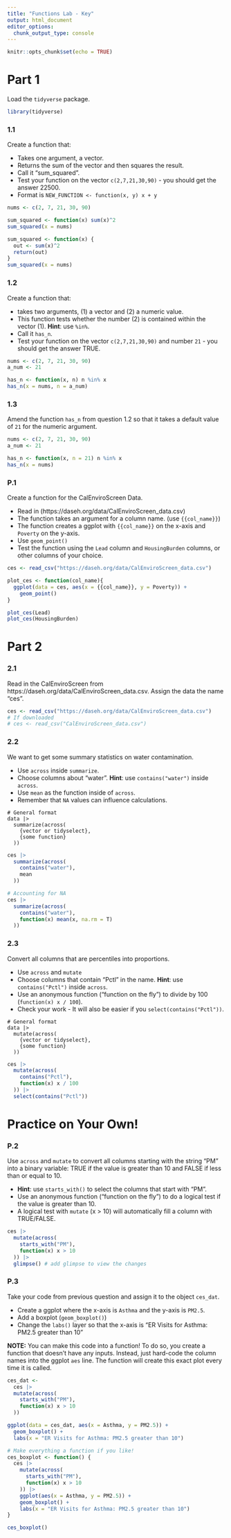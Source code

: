 ```yaml
---
title: "Functions Lab - Key"
output: html_document
editor_options:
  chunk_output_type: console
---
```


```r
knitr::opts_chunk$set(echo = TRUE)
```

# Part 1

Load the `tidyverse` package.

```r
library(tidyverse)
```

### 1.1

Create a function that: 

* Takes one argument, a vector.
* Returns the sum of the vector and then squares the result. 
* Call it "sum_squared". 
* Test your function on the vector `c(2,7,21,30,90)` - you should get the answer 22500.
* Format is `NEW_FUNCTION <- function(x, y) x + y`

```r
nums <- c(2, 7, 21, 30, 90)

sum_squared <- function(x) sum(x)^2
sum_squared(x = nums)

sum_squared <- function(x) {
  out <- sum(x)^2
  return(out)
}
sum_squared(x = nums)
```

### 1.2

Create a function that:

* takes two arguments, (1) a vector and (2) a numeric value. 
* This function tests whether the number (2) is contained within the vector (1). **Hint**: use `%in%`. 
* Call it `has_n`. 
* Test your function on the vector `c(2,7,21,30,90)` and number `21` - you should get the answer TRUE.

```r
nums <- c(2, 7, 21, 30, 90)
a_num <- 21

has_n <- function(x, n) n %in% x
has_n(x = nums, n = a_num)
```

### 1.3

Amend the function `has_n` from question 1.2 so that it takes a default value of `21` for the numeric argument.

```r
nums <- c(2, 7, 21, 30, 90)
a_num <- 21

has_n <- function(x, n = 21) n %in% x
has_n(x = nums)
```

### P.1

Create a function for the CalEnviroScreen Data. 

* Read in (https://daseh.org/data/CalEnviroScreen_data.csv)
* The function takes an argument for a column name. (use `{{col_name}}`)
* The function creates a ggplot with `{{col_name}}` on the x-axis and `Poverty` on the y-axis.
* Use `geom_point()`
* Test the function using the `Lead` column and `HousingBurden` columns, or other columns of your choice.

```r
ces <- read_csv("https://daseh.org/data/CalEnviroScreen_data.csv")

plot_ces <- function(col_name){
  ggplot(data = ces, aes(x = {{col_name}}, y = Poverty)) +
    geom_point()
}

plot_ces(Lead)
plot_ces(HousingBurden)
```


# Part 2

### 2.1

Read in the CalEnviroScreen from https://daseh.org/data/CalEnviroScreen_data.csv. Assign the data the name "ces".

```r
ces <- read_csv("https://daseh.org/data/CalEnviroScreen_data.csv")
# If downloaded
# ces <- read_csv("CalEnviroScreen_data.csv")
```

### 2.2

We want to get some summary statistics on water contamination. 

* Use `across` inside `summarize`.
* Choose columns about "water". **Hint**: use `contains("water")` inside `across`. 
* Use `mean` as the function inside of `across`.
* Remember that `NA` values can influence calculations.

```
# General format
data |>
  summarize(across(
    {vector or tidyselect},
    {some function}
  ))
```

```r
ces |>
  summarize(across(
    contains("water"),
    mean
  ))

# Accounting for NA
ces |>
  summarize(across(
    contains("water"),
    function(x) mean(x, na.rm = T)
  ))
```

### 2.3

Convert all columns that are percentiles into proportions.

* Use `across` and `mutate`
* Choose columns that contain "Pctl" in the name. **Hint**: use `contains("Pctl")` inside `across`.
* Use an anonymous function ("function on the fly") to divide by 100 (`function(x) x / 100`). 
* Check your work - It will also be easier if you `select(contains("Pctl"))`.

```
# General format
data |>
  mutate(across(
    {vector or tidyselect},
    {some function}
  ))
```

```r
ces |>
  mutate(across(
    contains("Pctl"),
    function(x) x / 100
  )) |>
  select(contains("Pctl"))
```


# Practice on Your Own!

### P.2

Use `across` and `mutate` to convert all columns starting with the string "PM" into a binary variable: TRUE if the value is greater than 10 and FALSE if less than or equal to 10. 

* **Hint**: use `starts_with()` to select the columns that start with "PM". 
* Use an anonymous function ("function on the fly") to do a logical test if the value is greater than 10.
* A logical test with `mutate` (x > 10) will automatically fill a column with TRUE/FALSE.

```r
ces |>
  mutate(across(
    starts_with("PM"),
    function(x) x > 10
  )) |> 
  glimpse() # add glimpse to view the changes
```

### P.3

Take your code from previous question and assign it to the object `ces_dat`.

- Create a ggplot where the x-axis is `Asthma` and the y-axis is `PM2.5`.
- Add a boxplot (`geom_boxplot()`)
- Change the `labs()` layer so that the x-axis is "ER Visits for Asthma: PM2.5 greater than 10"

**NOTE:** You can make this code into a function! To do so, you create a function that doesn't have any inputs. Instead, just hard-code the column names into the ggplot `aes` line. The function will create this exact plot every time it is called.

```r
ces_dat <-
  ces |>
  mutate(across(
    starts_with("PM"),
    function(x) x > 10
  ))

ggplot(data = ces_dat, aes(x = Asthma, y = PM2.5)) +
  geom_boxplot() +
  labs(x = "ER Visits for Asthma: PM2.5 greater than 10")

# Make everything a function if you like!
ces_boxplot <- function() {
  ces |>
    mutate(across(
      starts_with("PM"), 
      function(x) x > 10
    )) |> 
    ggplot(aes(x = Asthma, y = PM2.5)) +
    geom_boxplot() +
    labs(x = "ER Visits for Asthma: PM2.5 greater than 10")
}

ces_boxplot()
```
